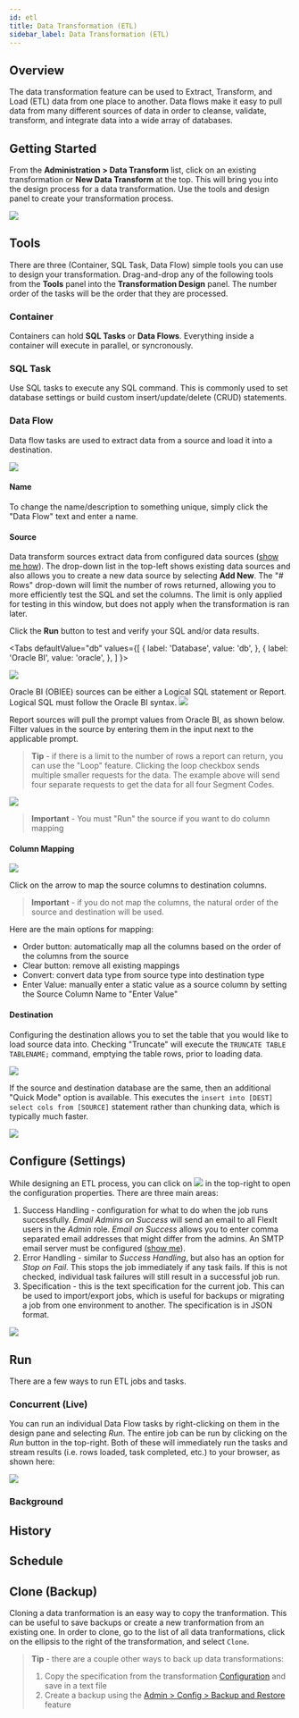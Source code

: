 ```yaml
---
id: etl
title: Data Transformation (ETL)
sidebar_label: Data Transformation (ETL)
---
```


## Overview
The data transformation feature can be used to Extract, Transform, and Load (ETL) data from one place to another. Data flows make it easy to pull data from many different sources of data in order to cleanse, validate, transform, and integrate data into a wide array of databases. 

## Getting Started
From the **Administration > Data Transform** list, click on an existing transformation or **New Data Transform** at the top. This will bring you into the design process for a data transformation. Use the tools and design panel to create your transformation process.

![](../img/etl_list.png)

## Tools
There are three (Container, SQL Task, Data Flow) simple tools you can use to design your transformation. Drag-and-drop any of the following tools from the **Tools** panel into the **Transformation Design** panel. The number order of the tasks will be the order that they are processed.

### Container
Containers can hold **SQL Tasks** or **Data Flows**. Everything inside a container will execute in parallel, or syncronously.

### SQL Task
Use SQL tasks to execute any SQL command. This is commonly used to set database settings or build custom insert/update/delete (CRUD) statements.

### Data Flow
Data flow tasks are used to extract data from a source and load it into a destination.

![](../img/etl_dataflow.png)

#### Name
To change the name/description to something unique, simply click the "Data Flow" text and enter a name.

#### Source
Data transform sources extract data from configured data sources ([show me how](administration#data-sources)). The drop-down list in the top-left shows existing data sources and also allows you to create a new data source by selecting **Add New**. The "# Rows" drop-down will limit the number of rows returned, allowing you to more efficiently test the SQL and set the columns. The limit is only applied for testing in this window, but does not apply when the transformation is ran later.

Click the **Run** button to test and verify your SQL and/or data results.


<Tabs
  defaultValue="db"
  values={[
    { label: 'Database', value: 'db', },
    { label: 'Oracle BI', value: 'oracle', },
  ]
}>
<TabItem value="db">

![](../img/etl_sqlsource.png)

</TabItem>

<TabItem value="oracle">

Oracle BI (OBIEE) sources can be either a Logical SQL statement or Report. Logical SQL must follow the Oracle BI syntax. 
![](../img/etl_reportsource.png)


Report sources will pull the prompt values from Oracle BI, as shown below. Filter values in the source by entering them in the input next to the applicable prompt.
> **Tip** - if there is a limit to the number of rows a report can return, you can use the "Loop" feature. Clicking the loop checkbox sends multiple smaller requests for the data. The example above will send four separate requests to get the data for all four Segment Codes.

![](../img/etl_biprompts.png)


</TabItem>

</Tabs>

> **Important** - You must "Run" the source if you want to do column mapping

#### Column Mapping
![](../img/etl_mapping.png)

Click on the arrow to map the source columns to destination columns.
> **Important** - if you do not map the columns, the natural order of the source and destination will be used.

Here are the main options for mapping:
* Order button: automatically map all the columns based on the order of the columns from the source
* Clear button: remove all existing mappings
* Convert: convert data type from source type into destination type
* Enter Value: manually enter a static value as a source column by setting the Source Column Name to "Enter Value"


#### Destination
Configuring the destination allows you to set the table that you would like to load source data into. Checking "Truncate" will execute the `TRUNCATE TABLE TABLENAME;` command, emptying the table rows, prior to loading data.

![](../img/etl_destdiff.png)

If the source and destination database are the same, then an additional "Quick Mode" option is available. This executes the `insert into [DEST] select cols from [SOURCE]` statement rather than chunking data, which is typically much faster.

![](../img/etl_destsame.png)



## Configure (Settings)
While designing an ETL process, you can click on ![](../img/etl_configbtn.png) in the top-right to open the configuration properties. There are three main areas:

1. Success Handling - configuration for what to do when the job runs successfully. *Email Admins on Success* will send an email to all FlexIt users in the *Admin* role. *Email on Success* allows you to enter comma separated email addresses that might differ from the admins. An SMTP email server must be configured ([show me](administration#smtp-email)).
2. Error Handling - similar to *Success Handling*, but also has an option for *Stop on Fail*. This stops the job immediately if any task fails. If this is not checked, individual task failures will still result in a successful job run.
3. Specification - this is the text specification for the current job. This can be used to import/export jobs, which is useful for backups or migrating a job from one environment to another. The specification is in JSON format.


![](../img/etl_config.png)




## Run
There are a few ways to run ETL jobs and tasks. 

### Concurrent (Live)
You can run an individual Data Flow tasks by right-clicking on them in the design pane and selecting *Run*. The entire job can be run by clicking on the *Run* button in the top-right. Both of these will immediately run the tasks and stream results (i.e. rows loaded, task completed, etc.) to your browser, as shown here:

![](../img/etl_concurrent.png)


### Background



## History

## Schedule


## Clone (Backup)
Cloning a data tranformation is an easy way to copy the tranformation. This can be useful to save backups or create a new tranformation from an existing one. In order to clone, go to the list of all data tranformations, click on the ellipsis to the right of the transformation, and select `Clone`.
> **Tip** - there are a couple other ways to back up data transformations:
>
> 1. Copy the specification from the transformation [Configuration](#configure-settings) and save in a text file
> 2. Create a backup using the [Admin > Config > Backup and Restore](administration#backup-and-restore) feature


